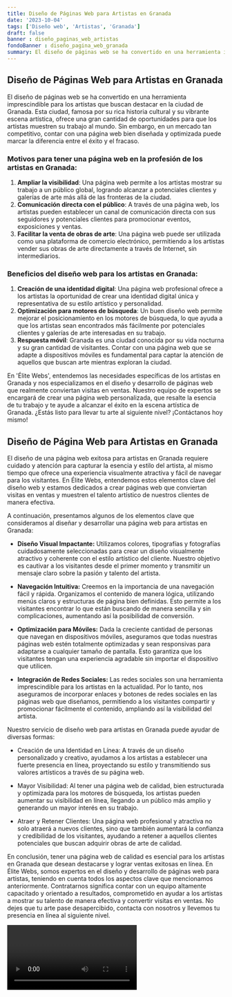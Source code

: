 ```yaml
---
title: Diseño de Páginas Web para Artistas en Granada
date: '2023-10-04'
tags: ['Diseño web', 'Artistas', 'Granada']
draft: false
banner : diseño_paginas_web_artistas
fondoBanner : diseño_pagina_web_granada
summary: El diseño de páginas web se ha convertido en una herramienta imprescindible para los artistas que buscan destacar en la ciudad de Granada. Esta ciudad, famosa por su rica historia cultural y su vibrante escena artística, ofrece una gran cantidad de oportunidades para que los artistas muestren su trabajo al mundo. Sin embargo, en un mercado tan competitivo, contar con una página web bien diseñada y optimizada puede marcar la diferencia entre el éxito y el fracaso.
---
```


## Diseño de Páginas Web para Artistas en Granada

El diseño de páginas web se ha convertido en una herramienta imprescindible para los artistas que buscan destacar en la ciudad de Granada. Esta ciudad, famosa por su rica historia cultural y su vibrante escena artística, ofrece una gran cantidad de oportunidades para que los artistas muestren su trabajo al mundo. Sin embargo, en un mercado tan competitivo, contar con una página web bien diseñada y optimizada puede marcar la diferencia entre el éxito y el fracaso.

### Motivos para tener una página web en la profesión de los artistas en Granada:

1. **Ampliar la visibilidad**: Una página web permite a los artistas mostrar su trabajo a un público global, logrando alcanzar a potenciales clientes y galerías de arte más allá de las fronteras de la ciudad.
2. **Comunicación directa con el público**: A través de una página web, los artistas pueden establecer un canal de comunicación directa con sus seguidores y potenciales clientes para promocionar eventos, exposiciones y ventas.
3. **Facilitar la venta de obras de arte**: Una página web puede ser utilizada como una plataforma de comercio electrónico, permitiendo a los artistas vender sus obras de arte directamente a través de Internet, sin intermediarios.

### Beneficios del diseño web para los artistas en Granada:

1. **Creación de una identidad digital**: Una página web profesional ofrece a los artistas la oportunidad de crear una identidad digital única y representativa de su estilo artístico y personalidad.
2. **Optimización para motores de búsqueda**: Un buen diseño web permite mejorar el posicionamiento en los motores de búsqueda, lo que ayuda a que los artistas sean encontrados más fácilmente por potenciales clientes y galerías de arte interesadas en su trabajo.
3. **Respuesta móvil**: Granada es una ciudad conocida por su vida nocturna y su gran cantidad de visitantes. Contar con una página web que se adapte a dispositivos móviles es fundamental para captar la atención de aquellos que buscan arte mientras exploran la ciudad.

En 'Élite Webs', entendemos las necesidades específicas de los artistas en Granada y nos especializamos en el diseño y desarrollo de páginas web que realmente conviertan visitas en ventas. Nuestro equipo de expertos se encargará de crear una página web personalizada, que resalte la esencia de tu trabajo y te ayude a alcanzar el éxito en la escena artística de Granada. ¿Estás listo para llevar tu arte al siguiente nivel? ¡Contáctanos hoy mismo!

<GifSeo />

<Cta />

## Diseño de Página Web para Artistas en Granada

El diseño de una página web exitosa para artistas en Granada requiere cuidado y atención para capturar la esencia y estilo del artista, al mismo tiempo que ofrece una experiencia visualmente atractiva y fácil de navegar para los visitantes. En Élite Webs, entendemos estos elementos clave del diseño web y estamos dedicados a crear páginas web que conviertan visitas en ventas y muestren el talento artístico de nuestros clientes de manera efectiva.

A continuación, presentamos algunos de los elementos clave que consideramos al diseñar y desarrollar una página web para artistas en Granada:

- **Diseño Visual Impactante:** Utilizamos colores, tipografías y fotografías cuidadosamente seleccionadas para crear un diseño visualmente atractivo y coherente con el estilo artístico del cliente. Nuestro objetivo es cautivar a los visitantes desde el primer momento y transmitir un mensaje claro sobre la pasión y talento del artista.

- **Navegación Intuitiva:** Creemos en la importancia de una navegación fácil y rápida. Organizamos el contenido de manera lógica, utilizando menús claros y estructuras de página bien definidas. Esto permite a los visitantes encontrar lo que están buscando de manera sencilla y sin complicaciones, aumentando así la posibilidad de conversión.

- **Optimización para Móviles:** Dada la creciente cantidad de personas que navegan en dispositivos móviles, aseguramos que todas nuestras páginas web estén totalmente optimizadas y sean responsivas para adaptarse a cualquier tamaño de pantalla. Esto garantiza que los visitantes tengan una experiencia agradable sin importar el dispositivo que utilicen.

- **Integración de Redes Sociales:** Las redes sociales son una herramienta imprescindible para los artistas en la actualidad. Por lo tanto, nos aseguramos de incorporar enlaces y botones de redes sociales en las páginas web que diseñamos, permitiendo a los visitantes compartir y promocionar fácilmente el contenido, ampliando así la visibilidad del artista.

Nuestro servicio de diseño web para artistas en Granada puede ayudar de diversas formas:

- Creación de una Identidad en Línea: A través de un diseño personalizado y creativo, ayudamos a los artistas a establecer una fuerte presencia en línea, proyectando su estilo y transmitiendo sus valores artísticos a través de su página web.

- Mayor Visibilidad: Al tener una página web de calidad, bien estructurada y optimizada para los motores de búsqueda, los artistas pueden aumentar su visibilidad en línea, llegando a un público más amplio y generando un mayor interés en su trabajo.

- Atraer y Retener Clientes: Una página web profesional y atractiva no solo atraerá a nuevos clientes, sino que también aumentará la confianza y credibilidad de los visitantes, ayudando a retener a aquellos clientes potenciales que buscan adquirir obras de arte de calidad.

En conclusión, tener una página web de calidad es esencial para los artistas en Granada que desean destacarse y lograr ventas exitosas en línea. En Élite Webs, somos expertos en el diseño y desarrollo de páginas web para artistas, teniendo en cuenta todos los aspectos clave que mencionamos anteriormente. Contratarnos significa contar con un equipo altamente capacitado y orientado a resultados, comprometido en ayudar a los artistas a mostrar su talento de manera efectiva y convertir visitas en ventas. No dejes que tu arte pase desapercibido, contacta con nosotros y llevemos tu presencia en línea al siguiente nivel.

<Video />

<CtaBot job='Artistas' city='Granada'/>

<Gmaps query='Granada+españa+maps' />